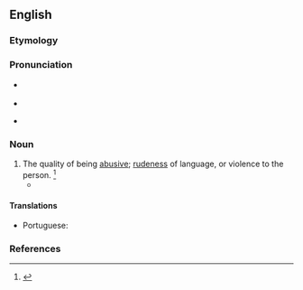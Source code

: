 ==English==

===Etymology===
{{suffix|en|abusive|ness}}

===Pronunciation===
* {{a|RP}} {{IPA|en|/əˈbjuː.sɪv.nəs/}}
* {{audio|en|LL-Q1860 (eng)-Vealhurl-abusiveness.wav|Audio (UK)}}
* {{a|US}} {{IPA|en|/əˈbju.sɪv.nəs/}}

===Noun===
{{en-noun|-}}

# The quality of being [[abusive]]; [[rudeness]] of language, or violence to the person. {{defdate|First attested in the mid 17<sup>th</sup> century.}}<ref name=SOED>{{R:SOED5|page=11}}</ref>
#* {{quote-book|en|passage=Pick out mirth, like stones out of thy ground, Profaneness, filthiness, '''abusiveness'''|author=[[w:George Herbert|George Herbert]]|title=The Temple|year=1633}}

====Translations====
{{trans-top|the quality of being abusive}}
* Portuguese: {{t+|pt|abusividade|f}}
{{trans-mid}}
{{trans-bottom}}

===References===
<references/>